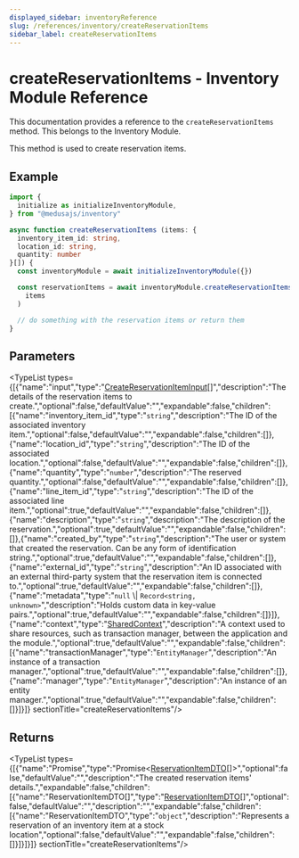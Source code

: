 ```yaml
---
displayed_sidebar: inventoryReference
slug: /references/inventory/createReservationItems
sidebar_label: createReservationItems
---
```



# createReservationItems - Inventory Module Reference

This documentation provides a reference to the `createReservationItems` method. This belongs to the Inventory Module.

This method is used to create reservation items.

## Example

```ts
import {
  initialize as initializeInventoryModule,
} from "@medusajs/inventory"

async function createReservationItems (items: {
  inventory_item_id: string,
  location_id: string,
  quantity: number
}[]) {
  const inventoryModule = await initializeInventoryModule({})

  const reservationItems = await inventoryModule.createReservationItems(
    items
  )

  // do something with the reservation items or return them
}
```

## Parameters

<TypeList types={[{"name":"input","type":"[CreateReservationItemInput](../../interfaces/inventory.CreateReservationItemInput.mdx)[]","description":"The details of the reservation items to create.","optional":false,"defaultValue":"","expandable":false,"children":[{"name":"inventory_item_id","type":"`string`","description":"The ID of the associated inventory item.","optional":false,"defaultValue":"","expandable":false,"children":[]},{"name":"location_id","type":"`string`","description":"The ID of the associated location.","optional":false,"defaultValue":"","expandable":false,"children":[]},{"name":"quantity","type":"`number`","description":"The reserved quantity.","optional":false,"defaultValue":"","expandable":false,"children":[]},{"name":"line_item_id","type":"`string`","description":"The ID of the associated line item.","optional":true,"defaultValue":"","expandable":false,"children":[]},{"name":"description","type":"`string`","description":"The description of the reservation.","optional":true,"defaultValue":"","expandable":false,"children":[]},{"name":"created_by","type":"`string`","description":"The user or system that created the reservation. Can be any form of identification string.","optional":true,"defaultValue":"","expandable":false,"children":[]},{"name":"external_id","type":"`string`","description":"An ID associated with an external third-party system that the reservation item is connected to.","optional":true,"defaultValue":"","expandable":false,"children":[]},{"name":"metadata","type":"`null` \\| `Record<string, unknown>`","description":"Holds custom data in key-value pairs.","optional":true,"defaultValue":"","expandable":false,"children":[]}]},{"name":"context","type":"[SharedContext](../../interfaces/inventory.SharedContext.mdx)","description":"A context used to share resources, such as transaction manager, between the application and the module.","optional":true,"defaultValue":"","expandable":false,"children":[{"name":"transactionManager","type":"`EntityManager`","description":"An instance of a transaction manager.","optional":true,"defaultValue":"","expandable":false,"children":[]},{"name":"manager","type":"`EntityManager`","description":"An instance of an entity manager.","optional":true,"defaultValue":"","expandable":false,"children":[]}]}]}  sectionTitle="createReservationItems"/>

## Returns

<TypeList types={[{"name":"Promise","type":"Promise&#60;[ReservationItemDTO](../../types/inventory.ReservationItemDTO.mdx)[]&#62;","optional":false,"defaultValue":"","description":"The created reservation items' details.","expandable":false,"children":[{"name":"ReservationItemDTO[]","type":"[ReservationItemDTO](../../types/inventory.ReservationItemDTO.mdx)[]","optional":false,"defaultValue":"","description":"","expandable":false,"children":[{"name":"ReservationItemDTO","type":"`object`","description":"Represents a reservation of an inventory item at a stock location","optional":false,"defaultValue":"","expandable":false,"children":[]}]}]}]}  sectionTitle="createReservationItems"/>
